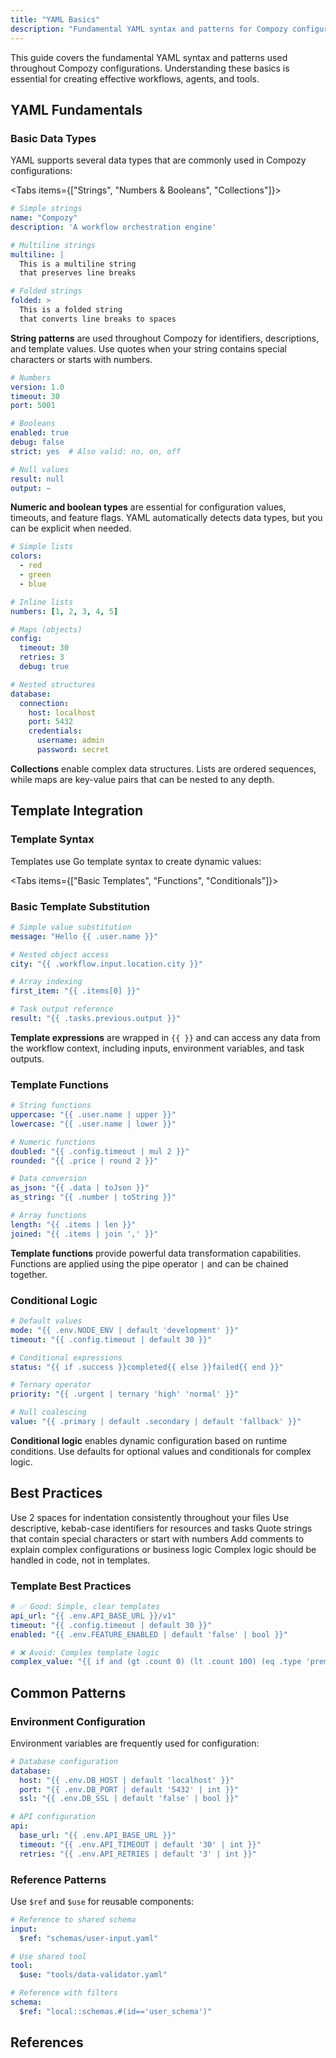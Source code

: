 ```yaml
---
title: "YAML Basics"
description: "Fundamental YAML syntax and patterns for Compozy configurations"
---
```


This guide covers the fundamental YAML syntax and patterns used throughout Compozy configurations. Understanding these basics is essential for creating effective workflows, agents, and tools.

## YAML Fundamentals

<FeatureCardList cols={3} size="sm">
  <FeatureCard
    title="Data Types"
    description="Strings, numbers, booleans, and null values"
    icon="Type"
  />
  <FeatureCard
    title="Collections"
    description="Lists (arrays) and maps (objects)"
    icon="List"
  />
  <FeatureCard
    title="Templates"
    description="Go template syntax for dynamic values"
    icon="Code"
  />
</FeatureCardList>

### Basic Data Types

YAML supports several data types that are commonly used in Compozy configurations:

<Tabs items={["Strings", "Numbers & Booleans", "Collections"]}>
<Tab>

```yaml
# Simple strings
name: "Compozy"
description: 'A workflow orchestration engine'

# Multiline strings
multiline: |
  This is a multiline string
  that preserves line breaks

# Folded strings
folded: >
  This is a folded string
  that converts line breaks to spaces
```

**String patterns** are used throughout Compozy for identifiers, descriptions, and template values. Use quotes when your string contains special characters or starts with numbers.

</Tab>
<Tab>

```yaml
# Numbers
version: 1.0
timeout: 30
port: 5001

# Booleans
enabled: true
debug: false
strict: yes  # Also valid: no, on, off

# Null values
result: null
output: ~
```

**Numeric and boolean types** are essential for configuration values, timeouts, and feature flags. YAML automatically detects data types, but you can be explicit when needed.

</Tab>
<Tab>

```yaml
# Simple lists
colors:
  - red
  - green
  - blue

# Inline lists
numbers: [1, 2, 3, 4, 5]

# Maps (objects)
config:
  timeout: 30
  retries: 3
  debug: true

# Nested structures
database:
  connection:
    host: localhost
    port: 5432
    credentials:
      username: admin
      password: secret
```

**Collections** enable complex data structures. Lists are ordered sequences, while maps are key-value pairs that can be nested to any depth.

</Tab>
</Tabs>

## Template Integration

### Template Syntax

Templates use Go template syntax to create dynamic values:

<FeatureCardList cols={3} size="sm">
  <FeatureCard
    title="Value Substitution"
    description="Simple variable replacement"
    icon="ArrowRight"
  />
  <FeatureCard
    title="Functions"
    description="Built-in template functions"
    icon="code"
  />
  <FeatureCard
    title="Conditionals"
    description="Dynamic logic and defaults"
    icon="GitBranch"
  />
</FeatureCardList>

<Tabs items={["Basic Templates", "Functions", "Conditionals"]}>
<Tab>

### Basic Template Substitution

```yaml
# Simple value substitution
message: "Hello {{ .user.name }}"

# Nested object access
city: "{{ .workflow.input.location.city }}"

# Array indexing
first_item: "{{ .items[0] }}"

# Task output reference
result: "{{ .tasks.previous.output }}"
```

**Template expressions** are wrapped in `{{ }}` and can access any data from the workflow context, including inputs, environment variables, and task outputs.

</Tab>
<Tab>

### Template Functions

```yaml
# String functions
uppercase: "{{ .user.name | upper }}"
lowercase: "{{ .user.name | lower }}"

# Numeric functions
doubled: "{{ .config.timeout | mul 2 }}"
rounded: "{{ .price | round 2 }}"

# Data conversion
as_json: "{{ .data | toJson }}"
as_string: "{{ .number | toString }}"

# Array functions
length: "{{ .items | len }}"
joined: "{{ .items | join ',' }}"
```

**Template functions** provide powerful data transformation capabilities. Functions are applied using the pipe operator `|` and can be chained together.

</Tab>
<Tab>

### Conditional Logic

```yaml
# Default values
mode: "{{ .env.NODE_ENV | default 'development' }}"
timeout: "{{ .config.timeout | default 30 }}"

# Conditional expressions
status: "{{ if .success }}completed{{ else }}failed{{ end }}"

# Ternary operator
priority: "{{ .urgent | ternary 'high' 'normal' }}"

# Null coalescing
value: "{{ .primary | default .secondary | default 'fallback' }}"
```

**Conditional logic** enables dynamic configuration based on runtime conditions. Use defaults for optional values and conditionals for complex logic.

</Tab>
</Tabs>

## Best Practices

<List className="mb-8">
  <ListItem title="Consistent Indentation" icon="Indent">
    Use 2 spaces for indentation consistently throughout your files
  </ListItem>
  <ListItem title="Meaningful IDs" icon="Hash">
    Use descriptive, kebab-case identifiers for resources and tasks
  </ListItem>
  <ListItem title="Proper Quoting" icon="Quote">
    Quote strings that contain special characters or start with numbers
  </ListItem>
  <ListItem title="Clear Comments" icon="MessageCircle">
    Add comments to explain complex configurations or business logic
  </ListItem>
</List>

<Callout type="warning" title="Keep templates simple and readable.">
Complex logic should be handled in code, not in templates.
</Callout>

### Template Best Practices

```yaml
# ✅ Good: Simple, clear templates
api_url: "{{ .env.API_BASE_URL }}/v1"
timeout: "{{ .config.timeout | default 30 }}"
enabled: "{{ .env.FEATURE_ENABLED | default 'false' | bool }}"

# ❌ Avoid: Complex template logic
complex_value: "{{ if and (gt .count 0) (lt .count 100) (eq .type 'premium') }}high{{ else if and (gt .count 0) (eq .type 'basic') }}medium{{ else }}low{{ end }}"
```

## Common Patterns

### Environment Configuration

Environment variables are frequently used for configuration:

```yaml
# Database configuration
database:
  host: "{{ .env.DB_HOST | default 'localhost' }}"
  port: "{{ .env.DB_PORT | default '5432' | int }}"
  ssl: "{{ .env.DB_SSL | default 'false' | bool }}"

# API configuration
api:
  base_url: "{{ .env.API_BASE_URL }}"
  timeout: "{{ .env.API_TIMEOUT | default '30' | int }}"
  retries: "{{ .env.API_RETRIES | default '3' | int }}"
```

### Reference Patterns

Use `$ref` and `$use` for reusable components:

```yaml
# Reference to shared schema
input:
  $ref: "schemas/user-input.yaml"

# Use shared tool
tool:
  $use: "tools/data-validator.yaml"

# Reference with filters
schema:
  $ref: "local::schemas.#(id=='user_schema')"
```

## References

<ReferenceCardList>
  <ReferenceCard
    title="Template Functions"
    description="Learn about built-in template functions for data transformation"
    href="/docs/core/yaml-templates/sprig-functions"
    icon="code"
  />
  <ReferenceCard
    title="Context Variables"
    description="Understand available context variables in templates"
    href="/docs/core/yaml-templates/context-variables"
    icon="Database"
  />
</ReferenceCardList>
